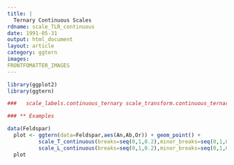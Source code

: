```yaml
---
title: |
  Ternary Continuous Scales
rdname: scale_TLR_continuous
date: 1991-05-31
output: html_document
layout: article
category: ggtern
images:
FRONTFOMATTER_IMAGES
---
```


```r
library(ggplot2)
library(ggtern)
```

```r
###   scale_labels.continuous_ternary scale_transform.continuous_ternary

### ** Examples

data(Feldspar)
  plot <- ggtern(data=Feldspar,aes(An,Ab,Or)) + geom_point() +
          scale_T_continuous(breaks=seq(0,1,0.2),minor_breaks=seq(0,1,0.1)) +
          scale_L_continuous(breaks=seq(0,1,0.2),minor_breaks=seq(0,1,0.1))
  plot



```